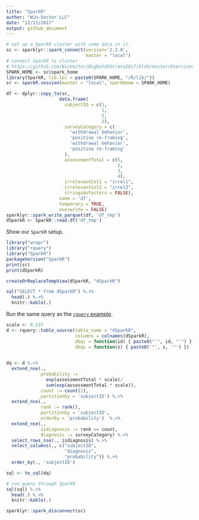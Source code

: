 ```yaml
---
title: "SparkR"
author: "Win-Vector LLC"
date: "12/11/2017"
output: github_document
---
```


```r
# set up a SparkR cluster with some data in it.
sc <- sparklyr::spark_connect(version='2.2.0', 
                              master = "local")
# connect SparkR to cluster 
# https://github.com/WinVector/BigDataRStrata2017/blob/master/Exercises/solutions/06-Spark-Extension.md
SPARK_HOME <- sc$spark_home
library(SparkR, lib.loc = paste0(SPARK_HOME, "/R/lib/"))
sr <- sparkR.session(master = "local", sparkHome = SPARK_HOME)

df <- dplyr::copy_to(sc, 
                    data.frame(
                      subjectID = c(1,                   
                                    1,
                                    2,                   
                                    2),
                      surveyCategory = c(
                        'withdrawal behavior',
                        'positive re-framing',
                        'withdrawal behavior',
                        'positive re-framing'
                      ),
                      assessmentTotal = c(5,                 
                                          2,
                                          3,                  
                                          4),
                      irrelevantCol1 = "irrel1",
                      irrelevantCol2 = "irrel2",
                      stringsAsFactors = FALSE),
                    name = 'df',
                    temporary = TRUE, 
                    overwrite = FALSE)
sparklyr::spark_write_parquet(df, 'df_tmp')
dSparkR <- SparkR::read.df('df_tmp')
```

Show our `SparkR` setup.

```r
library("wrapr")
library("rquery")
library("SparkR")
packageVersion("SparkR")
print(sr)
print(dSparkR)

createOrReplaceTempView(dSparkR, "dSparkR")

sql("SELECT * from dSparkR") %.>%
  head(.) %.>%
  knitr::kable(.)
```

Run the same query as the [`rquery` example](https://johnmount.github.io/rquery/).

```r
scale <- 0.237
d <- rquery::table_source(table_name = "dSparkR",
                          columns = colnames(dSparkR),
                          dbqi = function(id) { paste0("`", id, "`") },
                          dbqs = function(s) { paste0('"', s, '"') })
                          

dq <- d %.>%
  extend_nse(.,
             probability :=
               exp(assessmentTotal * scale)/
               sum(exp(assessmentTotal * scale)),
             count := count(1),
             partitionby = 'subjectID') %.>%
  extend_nse(.,
             rank := rank(),
             partitionby = 'subjectID',
             orderby = 'probability')  %.>%
  extend_nse(.,
             isdiagnosis := rank == count,
             diagnosis := surveyCategory) %.>%
  select_rows_nse(., isdiagnosis) %.>%
  select_columns(., c("subjectID", 
                      "diagnosis", 
                      "probability")) %.>%
  order_by(., 'subjectID')

sql <- to_sql(dq)

# run query through SparkR
sql(sql) %.>%
  head(.) %.>%
  knitr::kable(.)
```

```r
sparklyr::spark_disconnect(sc)
```



